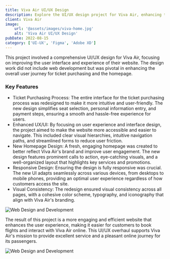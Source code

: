 ```yaml
---
title: Viva Air UI/UX Design
description: Explore the UI/UX design project for Viva Air, enhancing the ticket purchasing process and redesigning the homepage for a seamless user experience
client: Viva Air
image:
    url: '@assets/images/viva-home.jpg'
    alt: 'Viva Air UI/UX Design'
pubDate: 2022-08-15
category: ['UI-UX', 'Figma', 'Adobe XD']
---
```


This project involved a comprehensive UI/UX design for Viva Air, focusing on improving the user interface and experience of their website. The design work did not include web development but was pivotal in enhancing the overall user journey for ticket purchasing and the homepage.

### Key Features

-   Ticket Purchasing Process: The entire interface for the ticket purchasing process was redesigned to make it more intuitive and user-friendly. The new design simplifies seat selection, personal information entry, and payment steps, ensuring a smooth and hassle-free experience for users.
-   Enhanced UX/UI: By focusing on user experience and interface design, the project aimed to make the website more accessible and easier to navigate. This included clear visual hierarchies, intuitive navigation paths, and streamlined forms to reduce user friction.
-   New Homepage Design: A fresh, engaging homepage was created to better reflect Viva Air's brand and improve user engagement. The new design features prominent calls to action, eye-catching visuals, and a well-organized layout that highlights key services and promotions.
-   Responsive Design: Ensuring the design is fully responsive was crucial. The new UI adapts seamlessly across various devices, from desktops to mobile phones, providing an optimal user experience regardless of how customers access the site.
-   Visual Consistency: The redesign ensured visual consistency across all pages, with a cohesive color scheme, typography, and iconography that align with Viva Air's branding.

![Web Design and Development](@assets/images/MMB-viva.jpg)

The result of this project is a more engaging and efficient website that enhances the user experience, making it easier for customers to book flights and interact with Viva Air online. This UI/UX overhaul supports Viva Air's mission to provide excellent service and a pleasant online journey for its passengers.

![Web Design and Development](@assets/images/sillas.jpg)
